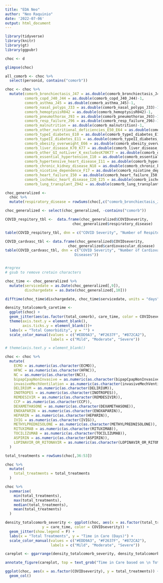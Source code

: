 ```yaml
---
title: "EDA Neo"
author: "Neo Raquinio"
date: '2022-07-06'
output: html_document
---
```

```r
library(tidyverse)
library(knitr)
library(gt)
library(ggpubr)
```



```r
choc <- d

glimpse(choc)

all_comorb <- choc %>% 
  select(personid, contains("comorb"))

choc <- choc %>% 
  mutate(comorb_bronchiectasis_J47 = as.double(comorb_bronchiectasis_J47)-1,
         comorb_copd_J40_J44 = as.double(comorb_copd_J40_J44)-1,
         comorb_asthma_J45 = as.double(comorb_asthma_J45)-1,
         comorb_nasal_polyps_J33 = as.double(comorb_nasal_polyps_J33)-1,
         comorb_hemoptysisR042 = as.double(comorb_hemoptysisR042)-1,
         comorb_pneumothorax_J93 = as.double(comorb_pneumothorax_J93)-1,
         comorb_resp_failure_J96 = as.double(comorb_resp_failure_J96)-1,
         comorb_malnutrition = as.double(comorb_malnutrition)-1,
         comorb_other_nutritional_deficiencies_E50_E64 = as.double(comorb_other_nutritional_deficiencies_E50_E64)-1,
         comorb_typeI_diabetes_E10 = as.double(comorb_typeI_diabetes_E10)-1,
         comorb_typeII_diabetes_E11 = as.double(comorb_typeII_diabetes_E11)-1,
         comorb_obesity_overweight_E66 = as.double(comorb_obesity_overweight_E66)-1,
         comorb_liver_disease_K70_K77 = as.double(comorb_liver_disease_K70_K77)-1,
         comorb_other_GI_notLiver_K_excludesK70K77 = as.double(comorb_other_GI_notLiver_K_excludesK70K77)-1,
         comorb_essential_hypertension_I10 = as.double(comorb_essential_hypertension_I10)-1,
         comorb_hypertensive_heart_disease_I11 = as.double(comorb_hypertensive_heart_disease_I11)-1,
         comorb_chronic_kidney_disease_N18 = as.double(comorb_chronic_kidney_disease_N18)-1,
         comorb_nicotine_dependence_F17 = as.double(comorb_nicotine_dependence_F17)-1,
         comorb_heart_failure_I50 = as.double(comorb_heart_failure_I50)-1,
         comorb_ischemic_heart_disease_I20_I25 = as.double(comorb_ischemic_heart_disease_I20_I25)-1,
         comorb_lung_transplant_Z942 = as.double(comorb_lung_transplant_Z942)-1)

choc_generalized <-
  choc %>% 
  mutate(respiratory_disease = rowSums(choc[,c("comorb_bronchiectasis_J47", "comorb_copd_J40_J44", "comorb_asthma_J45", "comorb_nasal_polyps_J33", "comorb_pneumothorax_J93", "comorb_resp_failure_J96")]), cardiovascular_disease = rowSums(choc[,c("comorb_essential_hypertension_I10", "comorb_hypertensive_heart_disease_I11", "comorb_heart_failure_I50", "comorb_ischemic_heart_disease_I20_I25")]), nutrition_disease = rowSums(choc[,c("comorb_other_nutritional_deficiencies_E50_E64", "comorb_typeI_diabetes_E10", "comorb_typeII_diabetes_E11","comorb_obesity_overweight_E66", "comorb_malnutrition")]), gi_disease = rowSums(choc[,c("comorb_liver_disease_K70_K77", "comorb_other_GI_notLiver_K_excludesK70K77")]), lung_transplant = comorb_lung_transplant_Z942, nicotine_dependence = comorb_nicotine_dependence_F17, hemoptysis = comorb_hemoptysisR042, kidney_disease = comorb_chronic_kidney_disease_N18)

choc_generalized <- select(choc_generalized, -contains("comorb"))

```

```r

COVID_respitory_tbl <-  data.frame(choc_generalized$COVIDseverity,
                               choc_generalized$respiratory_disease)

table(COVID_respitory_tbl, dnn = c("COVID Severity", "Number of Respitory Diseases"))

COVID_cardvasc_tbl <- data.frame(choc_generalized$COVIDseverity, 
                             choc_generalized$cardiovascular_disease)
table(COVID_cardvasc_tbl, dnn = c("COVID Severity", "Number of Cardiovascular
                                Diseases"))


#regrex
# gsub to remove cretain characters 
```

```r
choc_time <- choc_generalized %>% 
  mutate(servicedate = as.Date(choc_generalized[,9]),
         dischargedate = as.Date(choc_generalized[,10]))

difftime(choc_time$dischargedate, choc_time$servicedate, units = "days")

```

```r
density_totalcomorb_caretime <-
  ggplot(choc) +
  geom_jitter(aes(as.factor(total_comorb), care_time, color = COVIDseverity)) +
  theme(axis.text.y = element_blank(),
        axis.ticks.y = element_blank())+
  labs(x = "Total Comorbidity", y = "") +
  scale_color_manual(values = c("#EDD9A3", "#F2637F", "#872CA2"),
                     labels = c("Mild", "Moderate", "Severe"))

# theme(axis.text.y = element_blank()

```



```r

choc <- choc %>% 
  mutate(
    ECMO = as.numeric(as.character(ECMO)),
    HFNC = as.numeric(as.character(HFNC)),
    NC = as.numeric(as.character(NC)),
    bipapCpapNonInvasive = as.numeric(as.character(bipapCpapNonInvasive)),
    invasiveMechVentilation = as.numeric(as.character(invasiveMechVentilation)),
    DELIRIUM = as.numeric(as.character(DELIRIUM)),
    INOTROPES = as.numeric(as.character(INOTROPES)),
    REMDESIVIR = as.numeric(as.character(REMDESIVIR)),
    CCP = as.numeric(as.character(CCP)),
    DEXAMETHASONE = as.numeric(as.character(DEXAMETHASONE)),
    ENOXAPARIN = as.numeric(as.character(ENOXAPARIN)),
    HEPARIN = as.numeric(as.character(HEPARIN)),
    IVIG = as.numeric(as.character(IVIG)),
    METHYLPREDNISOLONE = as.numeric(as.character(METHYLPREDNISOLONE)),
    RITUXIMAB = as.numeric(as.character(RITUXIMAB)),
    TOCILIZUMAB = as.numeric(as.character(TOCILIZUMAB)),
    ASPIRIN = as.numeric(as.character(ASPIRIN)),
    LOPINAVIR_OR_RITONAVIR = as.numeric(as.character(LOPINAVIR_OR_RITONAVIR))
  )

total_treatments = rowSums(choc[,36:53])

choc %>% 
  mutate(
    total_treatments = total_treatments
  )

choc %>% 
  summarise(
    min(total_treatments),
    max(total_treatments),
    median(total_treatments),
    mean(total_treatments)
  )
```

```r

density_totalcomorb_severity <- ggplot(choc, aes(x = as.factor(total_treatments), 
                 y = care_time, color = COVIDseverity)) +
  geom_jitter(show.legend = F) +
  labs(x = "Total Treatments", y = "Time in Care (Days)") +
  scale_color_manual(values = c("#EDD9A3", "#F2637F", "#872CA2"), 
                     labels = c("Mild", "Moderate", "Severe"))
```

```r
careplot <- ggarrange(density_totalcomorb_severity, density_totalcomorb_caretime)

annotate_figure(careplot, top = text_grob("Time in Care based on \n Total Treatments and Comorbidities", face = "bold"))
```


```r

ggplot(choc, aes(x = as.factor(COVIDseverity), y = total_treatments)) +
  geom_col()
```



